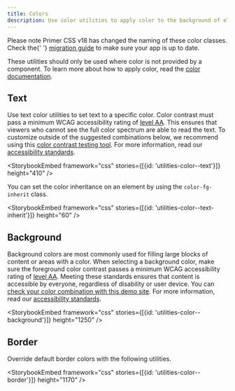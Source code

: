```yaml
---
title: Colors
description: Use color utilities to apply color to the background of elements, text, and borders.
---
```


<Note>
  Please note Primer CSS v18 has changed the naming of these color classes. Check the{' '}
  <a href="/css/support/v18-migration">migration guide</a> to make sure your app is up to date.
</Note>

These utilities should only be used where color is not provided by a component. To learn more about how to apply color, read the [color documentation](/foundations/color).

## Text

Use text color utilities to set text to a specific color. Color contrast must pass a minimum WCAG accessibility rating of [level AA](https://www.w3.org/TR/UNDERSTANDING-WCAG20/visual-audio-contrast-contrast.html). This ensures that viewers who cannot see the full color spectrum are able to read the text. To customize outside of the suggested combinations below, we recommend using this [color contrast testing tool](https://colorable.jxnblk.com/). For more information, read our [accessibility standards](/guides/accessibility).

<StorybookEmbed framework="css" stories={[{id: 'utilities-color--text'}]} height="410" />

You can set the color inheritance on an element by using the `color-fg-inherit` class.

<StorybookEmbed framework="css" stories={[{id: 'utilities-color--text-inherit'}]} height="60" />

## Background

Background colors are most commonly used for filling large blocks of content or areas with a color. When selecting a background color, make sure the foreground color contrast passes a minimum WCAG accessibility rating of [level AA](https://www.w3.org/TR/UNDERSTANDING-WCAG20/visual-audio-contrast-contrast.html). Meeting these standards ensures that content is accessible by everyone, regardless of disability or user device. You can [check your color combination with this demo site](https://colorable.jxnblk.com/). For more information, read our [accessibility standards](/guides/accessibility).

<StorybookEmbed framework="css" stories={[{id: 'utilities-color--background'}]} height="1250" />

## Border

Override default border colors with the following utilities.

<StorybookEmbed framework="css" stories={[{id: 'utilities-color--border'}]} height="1170" />
